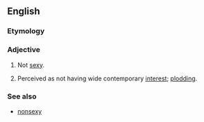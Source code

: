 ==English==

===Etymology===
{{prefix|un|sexy|lang=en}}

===Adjective===
{{en-adj|er}}

# Not [[sexy]].
# {{context|of research etc|lang=en}} Perceived as not having wide contemporary [[interest]]; [[plodding]].

===See also===
*[[nonsexy]]